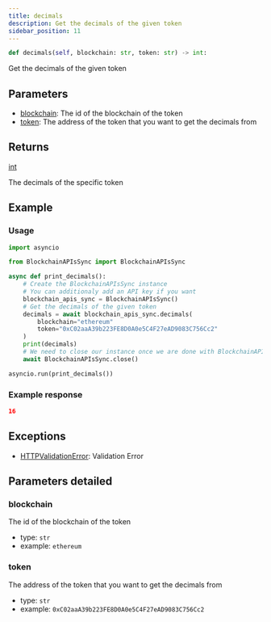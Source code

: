 ```yaml
---
title: decimals
description: Get the decimals of the given token
sidebar_position: 11
---
```



```py
def decimals(self, blockchain: str, token: str) -> int:
```
Get the decimals of the given token

## Parameters

 - [blockchain](#blockchain): The id of the blockchain of the token
 - [token](#token): The address of the token that you want to get the decimals from

## Returns

<CodeBlock language="python">
    <a href="/docs/python-sdk/models/int">int</a>
</CodeBlock>

The decimals of the specific token
## Example

### Usage

```py
import asyncio

from BlockchainAPIsSync import BlockchainAPIsSync

async def print_decimals():
    # Create the BlockchainAPIsSync instance
    # You can additionaly add an API key if you want
    blockchain_apis_sync = BlockchainAPIsSync()
    # Get the decimals of the given token
    decimals = await blockchain_apis_sync.decimals(
        blockchain="ethereum"
        token="0xC02aaA39b223FE8D0A0e5C4F27eAD9083C756Cc2"
    )
    print(decimals)
    # We need to close our instance once we are done with BlockchainAPIs
    await BlockchainAPIsSync.close()

asyncio.run(print_decimals())
```

### Example response


```json
16
```
## Exceptions

- [HTTPValidationError](/docs/python-sdk/exceptions/HTTPValidationError): Validation Error

## Parameters detailed
### blockchain

The id of the blockchain of the token
- type: `str`
- example: `ethereum`

### token

The address of the token that you want to get the decimals from
- type: `str`
- example: `0xC02aaA39b223FE8D0A0e5C4F27eAD9083C756Cc2`

